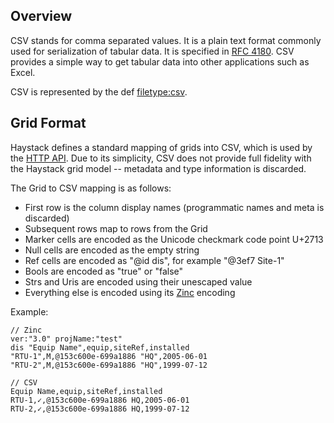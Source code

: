 ## <a name="overview"></a>Overview

CSV stands for comma separated values.  It is a plain text format commonly used for serialization of tabular data.  It is specified in [RFC 4180](http://tools.ietf.org/html/rfc4180).  CSV provides  a simple way to get tabular data into other applications such as Excel.

CSV is represented by the def [filetype:csv](filetype:csv).

## <a name="grid"></a>Grid Format

Haystack defines a standard mapping of grids into CSV, which is used by the [HTTP API](HttpApi).  Due to its simplicity, CSV does not provide full fidelity with the Haystack grid model -- metadata and type information is discarded.

The Grid to CSV mapping is as follows:

* First row is the column display names (programmatic names and meta is discarded)
* Subsequent rows map to rows from the Grid
* Marker cells are encoded as the Unicode checkmark code point U+2713
* Null cells are encoded as the empty string
* Ref cells are encoded as "@id dis", for example "@3ef7 Site-1"
* Bools are encoded as "true" or "false"
* Strs and Uris are encoded using their unescaped value
* Everything else is encoded using its [Zinc](Zinc) encoding


Example:

    // Zinc
    ver:"3.0" projName:"test"
    dis "Equip Name",equip,siteRef,installed
    "RTU-1",M,@153c600e-699a1886 "HQ",2005-06-01
    "RTU-2",M,@153c600e-699a1886 "HQ",1999-07-12
    
    // CSV
    Equip Name,equip,siteRef,installed
    RTU-1,✓,@153c600e-699a1886 HQ,2005-06-01
    RTU-2,✓,@153c600e-699a1886 HQ,1999-07-12

